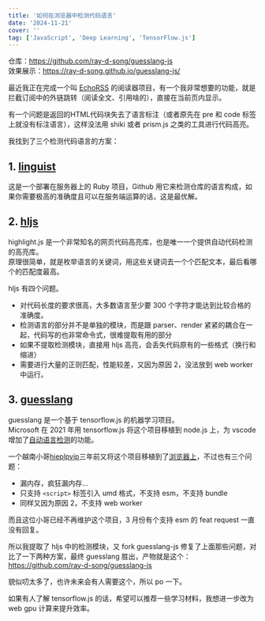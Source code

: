 ```yaml
---
title: '如何在浏览器中检测代码语言'
date: '2024-11-21'
cover: ''
tag: ['JavaScript', 'Deep Learning', 'TensorFlow.js']
---
```


仓库：https://github.com/ray-d-song/guesslang-js  
效果展示：https://ray-d-song.github.io/guesslang-js/  

最近我正在完成一个叫 [EchoRSS](https://github.com/Ray-D-Song/EchoRSS.git) 的阅读器项目，有一个我非常想要的功能，就是拦截订阅中的外链跳转（阅读全文、引用啥的），直接在当前页内显示。  

有一个问题是返回的HTML代码块失去了语言标注（或者原先在 pre 和 code 标签上就没有标注语言），这样没法用 shiki 或者 prism.js 之类的工具进行代码高亮。  

我找到了三个检测代码语言的方案：  

## 1. [linguist](https://github.com/github-linguist/linguist)
这是一个部署在服务器上的 Ruby 项目，Github 用它来检测仓库的语言构成，如果你需要极高的准确度且可以在服务端运算的话，这是最优解。

## 2. [hljs](https://github.com/highlightjs/highlight.js)
highlight.js 是一个非常知名的网页代码高亮库，也是唯一一个提供自动代码检测的高亮库。  
原理很简单，就是枚举语言的关键词，用这些关键词去一个个匹配文本，最后看哪个的匹配度最高。  

hljs 有四个问题。
- 对代码长度的要求很高，大多数语言至少要 300 个字符才能达到比较合格的准确度。  
- 检测语言的部分并不是单独的模块，而是跟 parser、render 紧紧的耦合在一起，代码写的也非常命令式，很难提取有用的部分
- 如果不提取检测模块，直接用 hljs 高亮，会丢失代码原有的一些格式（换行和缩进）
- 需要进行大量的正则匹配，性能较差，又因为原因 2，没法放到 web worker 中运行。

## 3. [guesslang](https://github.com/yoeo/guesslang)
guesslang 是一个基于 tensorflow.js 的机器学习项目。  
Microsoft 在 2021 年用 tensorflow.js 将这个项目移植到 node.js 上，为 vscode增加了[自动语言检测](https://code.visualstudio.com/updates/v1_60#_automatic-language-detection)的功能。  

一个越南小哥[hieplpvip](https://github.com/hieplpvip)三年前又将这个项目移植到了[浏览器上](https://github.com/hieplpvip/guesslang-js)，不过也有三个问题：
- 漏内存，疯狂漏内存...
- 只支持 `<script>` 标签引入 umd 格式，不支持 esm，不支持 bundle
- 同样又因为原因 2，不支持 web worker

而且这位小哥已经不再维护这个项目，3 月份有个支持 esm 的 feat request 一直没有回复。  

所以我提取了 hljs 中的检测模块，又 fork guesslang-js 修复了上面那些问题，对比了一下两种方案，最终 guesslang 胜出，产物就是这个：
https://github.com/ray-d-song/guesslang-js  

貌似叨太多了，也许未来会有人需要这个，所以 po 一下。

如果有人了解 tensorflow.js 的话，希望可以推荐一些学习材料，我想进一步改为 web gpu 计算来提升效率。